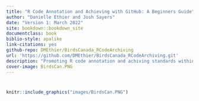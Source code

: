 ```yaml
--- 
title: "R Code Annotation and Achieving with GitHub: A Beginners Guide"
author: "Danielle Ethier and Josh Sayers"
date: "Version 1: March 2022"
site: bookdown::bookdown_site
documentclass: book
biblio-style: apalike
link-citations: yes
github-repo: DMEthier/BirdsCanada_RCodeArchiving
url: 'https://github.com/DMEthier/BirdsCanada_RCodeArchiving.git'
description: "Promoting R code annotation and achiving standards within Birds Canada"
cover-image: BirdsCan.PNG
---
```


# {-}

```r
knitr::include_graphics("images/BirdsCan.PNG")
```



